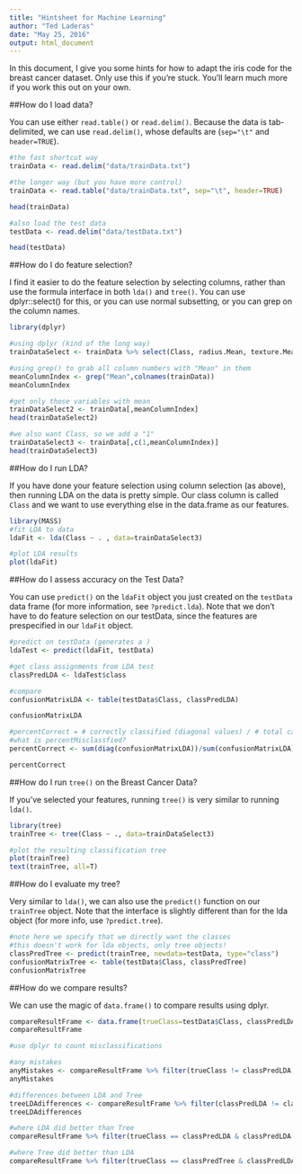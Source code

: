 ```yaml
---
title: "Hintsheet for Machine Learning"
author: "Ted Laderas"
date: "May 25, 2016"
output: html_document
---
```


In this document, I give you some hints for how to adapt the iris code for the breast cancer dataset. Only use this if you're stuck. You'll learn much more if you work this out on your own.

##How do I load data?

You can use either `read.table()` or `read.delim()`. Because the data is tab-delimited, we can use `read.delim()`, whose defaults are (`sep="\t"` and `header=TRUE`).

```r
#the fast shortcut way
trainData <- read.delim("data/trainData.txt")

#the longer way (but you have more control)
trainData <- read.table("data/trainData.txt", sep="\t", header=TRUE)

head(trainData)

#also load the test data
testData <- read.delim("data/testData.txt")

head(testData)
```

##How do I do feature selection?

I find it easier to do the feature selection by selecting columns, rather than use the formula interface in both `lda()` and `tree()`. You can use dplyr::select() for this, or you can use normal subsetting, or you can grep on the column names. 

```r
library(dplyr)

#using dplyr (kind of the long way)
trainDataSelect <- trainData %>% select(Class, radius.Mean, texture.Mean, area.Mean)

#using grep() to grab all column numbers with "Mean" in them
meanColumnIndex <- grep("Mean",colnames(trainData))
meanColumnIndex

#get only those variables with mean
trainDataSelect2 <- trainData[,meanColumnIndex]
head(trainDataSelect2)

#we also want Class, so we add a "1"
trainDataSelect3 <- trainData[,c(1,meanColumnIndex)]
head(trainDataSelect3)
```

##How do I run LDA?

If you have done your feature selection using column selection (as above), then running LDA on the data is pretty simple. Our class column is called `Class` and we want to use everything else in the data.frame as our features.

```r
library(MASS)
#fit LDA to data
ldaFit <- lda(Class ~ . , data=trainDataSelect3)

#plot LDA results
plot(ldaFit)
```

##How do I assess accuracy on the Test Data?

You can use `predict()` on the `ldaFit` object you just created on the `testData` data frame (for more information, see `?predict.lda`). Note that we don't have to do feature selection on our testData, since the features are prespecified in our `ldaFit` object.

```r
#predict on testData (generates a )
ldaTest <- predict(ldaFit, testData)

#get class assignments from LDA test
classPredLDA <- ldaTest$class

#compare  
confusionMatrixLDA <- table(testData$Class, classPredLDA)

confusionMatrixLDA

#percentCorrect = # correctly classified (diagonal values) / # total cases
#what is percentMisclassfied?
percentCorrect <- sum(diag(confusionMatrixLDA))/sum(confusionMatrixLDA) * 100

percentCorrect
```

##How do I run `tree()` on the Breast Cancer Data?

If you've selected your features, running `tree()` is very similar to running `lda()`. 

```r
library(tree)
trainTree <- tree(Class ~ ., data=trainDataSelect3)

#plot the resulting classification tree
plot(trainTree)
text(trainTree, all=T)
```

##How do I evaluate my tree?

Very similar to `lda()`, we can also use the `predict()` function on our `trainTree` object. Note that the interface is slightly different than for the lda object (for more info, use `?predict.tree`). 

```r
#note here we specify that we directly want the classes
#this doesn't work for lda objects, only tree objects!
classPredTree <- predict(trainTree, newdata=testData, type="class")
confusionMatrixTree <- table(testData$Class, classPredTree)
confusionMatrixTree
```

##How do we compare results?

We can use the magic of `data.frame()` to compare results using dplyr.

```r
compareResultFrame <- data.frame(trueClass=testData$Class, classPredLDA, classPredTree)
compareResultFrame

#use dplyr to count misclassifications

#any mistakes
anyMistakes <- compareResultFrame %>% filter(trueClass != classPredLDA | trueClass != classPredTree)
anyMistakes

#differences between LDA and Tree
treeLDAdifferences <- compareResultFrame %>% filter(classPredLDA != classPredTree)
treeLDAdifferences

#where LDA did better than Tree
compareResultFrame %>% filter(trueClass == classPredLDA & classPredLDA != classPredTree)

#where Tree did better than LDA
compareResultFrame %>% filter(trueClass == classPredTree & classPredLDA != classPredTree)


```